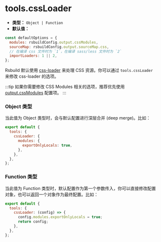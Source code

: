 # tools.cssLoader

- **类型：** `Object | Function`
- **默认值：**

```js
const defaultOptions = {
  modules: rsbuildConfig.output.cssModules,
  sourceMap: rsbuildConfig.output.sourceMap.css,
  // 在编译 css 文件时为 `1`，在编译 sass/less 文件时为 `2`
  importLoaders: 1 || 2,
};
```

Rsbuild 默认使用 [css-loader](https://github.com/webpack-contrib/css-loader) 来处理 CSS 资源。你可以通过 `tools.cssLoader` 来修改 css-loader 的选项。

:::tip
如果你需要修改 CSS Modules 相关的选项，推荐优先使用 [output.cssModules](/config/output/css-modules) 配置项。
:::

### Object 类型

当此值为 Object 类型时，会与默认配置进行深层合并 (deep merge)。比如：

```js
export default {
  tools: {
    cssLoader: {
      modules: {
        exportOnlyLocals: true,
      },
    },
  },
};
```

### Function 类型

当此值为 Function 类型时，默认配置作为第一个参数传入，你可以直接修改配置对象，也可以返回一个对象作为最终配置。比如：

```js
export default {
  tools: {
    cssLoader: (config) => {
      config.modules.exportOnlyLocals = true;
      return config;
    },
  },
};
```

